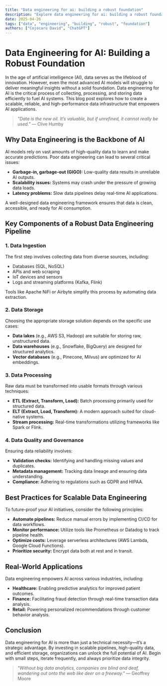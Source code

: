 ```yaml
---
title: "Data engineering for ai: building a robust foundation"
description: "Explore data engineering for ai: building a robust foundation in this detailed guide, offering insights, strategies, and practical tips to enhance your understanding and application of the topic."
date: 2025-04-26
tags: ["data", "engineering", "building", "robust", "foundation"]
authors: ["Cojocaru David", "ChatGPT"]
---
```


# Data Engineering for AI: Building a Robust Foundation

In the age of artificial intelligence (AI), data serves as the lifeblood of innovation. However, even the most advanced AI models will struggle to deliver meaningful insights without a solid foundation. Data engineering for AI is the critical process of collecting, processing, and storing data efficiently to fuel AI systems. This blog post explores how to create a scalable, reliable, and high-performance data infrastructure that empowers AI applications.

> *"Data is the new oil. It’s valuable, but if unrefined, it cannot really be used."* — Clive Humby

## Why Data Engineering is the Backbone of AI

AI models rely on vast amounts of high-quality data to learn and make accurate predictions. Poor data engineering can lead to several critical issues:

*   **Garbage-in, garbage-out (GIGO):** Low-quality data results in unreliable AI outputs.
*   **Scalability issues:** Systems may crash under the pressure of growing data loads.
*   **Latency problems:** Slow data pipelines delay real-time AI applications.

A well-designed data engineering framework ensures that data is clean, accessible, and ready for AI consumption.

## Key Components of a Robust Data Engineering Pipeline

### 1. Data Ingestion

The first step involves collecting data from diverse sources, including:

*   Databases (SQL, NoSQL)
*   APIs and web scraping
*   IoT devices and sensors
*   Logs and streaming platforms (Kafka, Flink)

Tools like Apache NiFi or Airbyte simplify this process by automating data extraction.

### 2. Data Storage

Choosing the appropriate storage solution depends on the specific use cases:

*   **Data lakes** (e.g., AWS S3, Hadoop) are suitable for storing raw, unstructured data.
*   **Data warehouses** (e.g., Snowflake, BigQuery) are designed for structured analytics.
*   **Vector databases** (e.g., Pinecone, Milvus) are optimized for AI embeddings.

### 3. Data Processing

Raw data must be transformed into usable formats through various techniques:

*   **ETL (Extract, Transform, Load):** Batch processing primarily used for structured data.
*   **ELT (Extract, Load, Transform):** A modern approach suited for cloud-native systems.
*   **Stream processing:** Real-time transformations utilizing frameworks like Spark or Flink.

### 4. Data Quality and Governance

Ensuring data reliability involves:

*   **Validation checks:** Identifying and handling missing values and duplicates.
*   **Metadata management:** Tracking data lineage and ensuring data understanding.
*   **Compliance:** Adhering to regulations such as GDPR and HIPAA.

## Best Practices for Scalable Data Engineering

To future-proof your AI initiatives, consider the following principles:

*   **Automate pipelines:** Reduce manual errors by implementing CI/CD for data workflows.
*   **Monitor performance:** Utilize tools like Prometheus or Datadog to track pipeline health.
*   **Optimize costs:** Leverage serverless architectures (AWS Lambda, Google Cloud Functions).
*   **Prioritize security:** Encrypt data both at rest and in transit.

## Real-World Applications

Data engineering empowers AI across various industries, including:

*   **Healthcare:** Enabling predictive analytics for improved patient outcomes.
*   **Finance:** Facilitating fraud detection through real-time transaction data analysis.
*   **Retail:** Powering personalized recommendations through customer behavior analysis.

## Conclusion

Data engineering for AI is more than just a technical necessity—it’s a strategic advantage. By investing in scalable pipelines, high-quality data, and efficient storage, organizations can unlock the full potential of AI. Begin with small steps, iterate frequently, and always prioritize data integrity.

> *"Without big data analytics, companies are blind and deaf, wandering out onto the web like deer on a freeway."* — Geoffrey Moore
